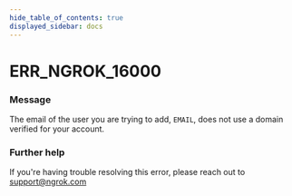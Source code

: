 ```yaml
---
hide_table_of_contents: true
displayed_sidebar: docs
---
```



# ERR_NGROK_16000

### Message

The email of the user you are trying to add, `EMAIL`, does not use a domain verified for your account.

<ErrorDetails error="err_ngrok_16000" />

### Further help

If you're having trouble resolving this error, please reach out to [support@ngrok.com](mailto:support@ngrok.com?subject=Help%20with%20ERR_NGROK_16000)
